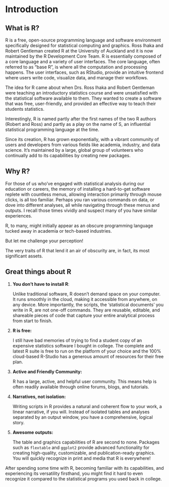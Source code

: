 # Introduction

## What is R? 

R is a free, open-source programming language and software environment specifically designed for statistical computing and graphics. Ross Ihaka and Robert Gentleman created R at the University of Auckland and it is now maintained by the R Development Core Team. R is essentially composed of a core language and a variety of user interfaces. The core language, often referred to as "base R", is where all the computation and processing happens. The user interfaces, such as RStudio, provide an intuitive frontend where users write code, visualize data, and manage their workflows.

The idea for R came about when Drs. Ross Ihaka and Robert Gentleman were teaching an introductory statistics course and were unsatisfied with the statistical software available to them. They wanted to create a software that was free, user-friendly, and provided an effective way to teach their students statistics.

Interestingly, R is named partly after the first names of the two R authors (Robert and Ross) and partly as a play on the name of S, an influential statistical programming language at the time.

Since its creation, R has grown exponentially, with a vibrant community of users and developers from various fields like academia, industry, and data science. It's maintained by a large, global group of volunteers who continually add to its capabilities by creating new packages.

## Why R?

For those of us who've engaged with statistical analysis during our education or careers, the memory of installing a hard-to-get software replete with countless menus, allowing interaction primarily through mouse clicks, is all too familiar. Perhaps you ran various commands on data, or dove into different analyses, all while navigating through these menus and outputs. I recall those times vividly and suspect many of you have similar experiences.

R, to many, might initially appear as an obscure programming language tucked away in academia or tech-based industries.

But let me challenge your perception!

The very traits of R that lend it an air of obscurity are, in fact, its most significant assets.

## Great things about R

1.  **You don't have to install R**:

    Unlike traditional software, R doesn't demand space on your computer. It runs smoothly in the cloud, making it accessible from anywhere, on any device. More importantly, the scripts, the 'statistical documents' you write in R, are not one-off commands. They are reusable, editable, and shareable pieces of code that capture your entire analytical process from start to finish.

2.  **R is free:**

    I still have bad memories of trying to find a student copy of an expensive statistics software I bought in college. The complete and latest R suite is free to run on the platform of your choice and the 100% cloud-based R-Studio has a generous amount of resources for their free plan.

3.  **Active and Friendly Community:**

    R has a large, active, and helpful user community. This means help is often readily available through online forums, blogs, and tutorials.

4.  **Narratives, not isolation:**

    Writing scripts in R provides a natural and coherent flow to your work, a linear narrative, if you will. Instead of isolated tables and analyses separated by an output window, you have a comprehensive, logical story.

5.  **Awesome outputs:**

    The table and graphics capabilities of R are second to none. Packages such as `flextable` and `ggplot2` provide advanced functionality for creating high-quality, customizable, and publication-ready graphics. You will quickly recognize in print and media that R is everywhere!

After spending some time with R, becoming familiar with its capabilities, and experiencing its versatility firsthand, you might find it hard to even recognize it compared to the statistical programs you used back in college.
